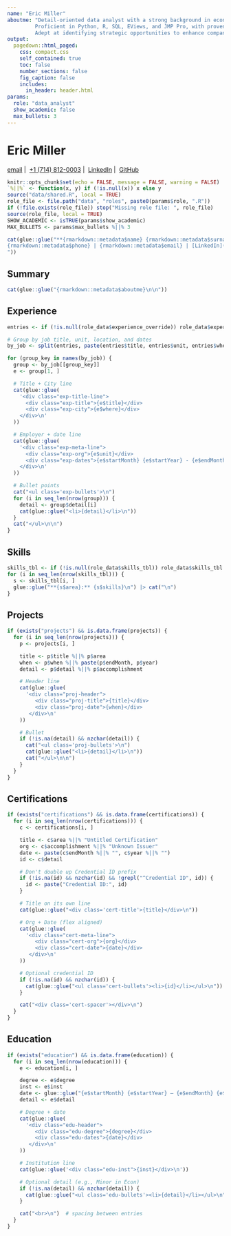 ```yaml
--- 
name: "Eric Miller"
aboutme: "Detail-oriented data analyst with a strong background in economics and quantitative analysis.
         Proficient in Python, R, SQL, EViews, and JMP Pro, with proven expertise in time-series econometrics and forecasting methods. 
         Adept at identifying strategic opportunities to enhance company margins and maximize profitability through comprehensive, data-driven analysis."
output:
  pagedown::html_paged:
    css: compact.css
    self_contained: true
    toc: false
    number_sections: false
    fig_caption: false
    includes:
      in_header: header.html
params:
  role: "data_analyst"
  show_academic: false
  max_bullets: 3
---
```


<div class="centered-header">
  <h1>Eric Miller</h1>
  <p class="contact-info">
    <a href="mailto:ericmiller@callutheran.edu">email</a>&nbsp;|&nbsp;
    <a href="tel:+17148120003">+1 (714) 812-0003</a>&nbsp;|&nbsp;
    <a href="https://www.linkedin.com/in/eric-miller-20a162224/">LinkedIn</a>&nbsp;|&nbsp;
    <a href="https://github.com/eagereconomist">GitHub</a>
  </p>
</div>

```r
knitr::opts_chunk$set(echo = FALSE, message = FALSE, warning = FALSE)
`%||%` <- function(x, y) if (!is.null(x)) x else y
source("data/shared.R", local = TRUE)
role_file <- file.path("data", "roles", paste0(params$role, ".R"))
if (!file.exists(role_file)) stop("Missing role file: ", role_file)
source(role_file, local = TRUE)
SHOW_ACADEMIC <- isTRUE(params$show_academic)
MAX_BULLETS <- params$max_bullets %||% 3
```

```r
cat(glue::glue("**{rmarkdown::metadata$name} {rmarkdown::metadata$surname}**  
{rmarkdown::metadata$phone} | {rmarkdown::metadata$email} | [LinkedIn]({rmarkdown::metadata$linkedin} | {rmarkdown::metadata$github})  
"))
```

## Summary 
```r
cat(glue::glue("{rmarkdown::metadata$aboutme}\n\n"))
```

## Experience  
```r
entries <- if (!is.null(role_data$experience_override)) role_data$experience_override else professional_experience

# Group by job title, unit, location, and dates
by_job <- split(entries, paste(entries$title, entries$unit, entries$where, entries$startMonth, entries$startYear, entries$endMonth, entries$endYear))

for (group_key in names(by_job)) {
  group <- by_job[[group_key]]
  e <- group[1, ]

  # Title + City line
  cat(glue::glue(
    '<div class="exp-title-line">
      <div class="exp-title">{e$title}</div>
      <div class="exp-city">{e$where}</div>
    </div>\n'
  ))

  # Employer + date line
  cat(glue::glue(
    '<div class="exp-meta-line">
      <div class="exp-org">{e$unit}</div>
      <div class="exp-dates">{e$startMonth} {e$startYear} - {e$endMonth} {e$endYear}</div>
    </div>\n'
  ))

  # Bullet points
  cat("<ul class='exp-bullets'>\n")
  for (i in seq_len(nrow(group))) {
    detail <- group$detail[i]
    cat(glue::glue("<li>{detail}</li>\n"))
  }
  cat("</ul>\n\n")
}
```

## Skills
```r
skills_tbl <- if (!is.null(role_data$skills_tbl)) role_data$skills_tbl else skills
for (i in seq_len(nrow(skills_tbl))) {
  s <- skills_tbl[i, ]
  glue::glue("**{s$area}:** {s$skills}\n") |> cat("\n")
}
```

## Projects
```r
if (exists("projects") && is.data.frame(projects)) {
  for (i in seq_len(nrow(projects))) {
    p <- projects[i, ]

    title <- p$title %||% p$area
    when <- p$when %||% paste(p$endMonth, p$year)
    detail <- p$detail %||% p$accomplishment

    # Header line
    cat(glue::glue(
      '<div class="proj-header">
         <div class="proj-title">{title}</div>
         <div class="proj-date">{when}</div>
       </div>\n'
    ))

    # Bullet
    if (!is.na(detail) && nzchar(detail)) {
      cat("<ul class='proj-bullets'>\n")
      cat(glue::glue("<li>{detail}</li>\n"))
      cat("</ul>\n\n")
    }
  }
}
```

## Certifications
```r
if (exists("certifications") && is.data.frame(certifications)) {
  for (i in seq_len(nrow(certifications))) {
    c <- certifications[i, ]

    title <- c$area %||% "Untitled Certification"
    org <- c$accomplishment %||% "Unknown Issuer"
    date <- paste(c$endMonth %||% "", c$year %||% "")
    id <- c$detail

    # Don't double up Credential ID prefix
    if (!is.na(id) && nzchar(id) && !grepl("^Credential ID", id)) {
      id <- paste("Credential ID:", id)
    }

    # Title on its own line
    cat(glue::glue("<div class='cert-title'>{title}</div>\n"))

    # Org + Date (flex aligned)
    cat(glue::glue(
      '<div class="cert-meta-line">
         <div class="cert-org">{org}</div>
         <div class="cert-date">{date}</div>
       </div>\n'
    ))

    # Optional credential ID
    if (!is.na(id) && nzchar(id)) {
      cat(glue::glue("<ul class='cert-bullets'><li>{id}</li></ul>\n"))
    }

    cat("<div class='cert-spacer'></div>\n")
  }
}
```

## Education
```r
if (exists("education") && is.data.frame(education)) {
  for (i in seq_len(nrow(education))) {
    e <- education[i, ]

    degree <- e$degree
    inst <- e$inst
    date <- glue::glue("{e$startMonth} {e$startYear} – {e$endMonth} {e$endYear}")
    detail <- e$detail

    # Degree + date
    cat(glue::glue(
      '<div class="edu-header">
         <div class="edu-degree">{degree}</div>
         <div class="edu-dates">{date}</div>
       </div>\n'
    ))

    # Institution line
    cat(glue::glue('<div class="edu-inst">{inst}</div>\n'))

    # Optional detail (e.g., Minor in Econ)
    if (!is.na(detail) && nzchar(detail)) {
      cat(glue::glue("<ul class='edu-bullets'><li>{detail}</li></ul>\n"))
    }

    cat("<br>\n")  # spacing between entries
  }
}
```
